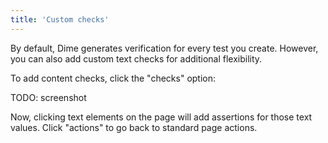 ```yaml
---
title: 'Custom checks'
---
```


By default, Dime generates verification for every test you create.
However, you can also add custom text checks for additional
flexibility.

To add content checks, click the "checks" option:

TODO: screenshot

Now, clicking text elements on the page will add assertions for those
text values. Click "actions" to go back to standard page actions.